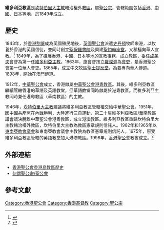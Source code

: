 '''維多利亞教區'''是[[坎特伯里大主教|坎特伯里大主教]]轄治權外[[教區|教區]]，屬[[聖公宗|聖公宗]]，管轄範圍包括[[香港|香港]]、[[中國|中國]]、[[日本|日本]]等地，於1849年成立。

== 歷史 ==
1843年，於[[香港割讓|香港割讓]]成為英國殖民地後，[[英國聖公會|英國聖公會]]派遣[[史丹頓|史丹頓]]牧師來港，以牧養於香港的英國信徒，並同時創立[[聖保羅書院|聖保羅書院]]及興建[[聖約翰座堂|聖約翰座堂]]，又積極向華人宣教。<ref>{{Cite book|title=The Diocese of Victoria, Hong Kong: A Hundred Years of Church History|last=Endacott|first=George B.|last2=She|first2=Dorothy E.|publisher=Kelly & Walsh|year=1949|isbn=|location=Hong Kong|pages=}}</ref> 1849年，為了擴展香港、中國、日本等地的宣教事務，成立教區，委任[[施美夫|施美夫]]會督為第一任[[維多利亞主教|維多利亞主教]]。1863年，施會督按立[[羅深源|羅深源]]為[[會吏|會吏]]，是香港聖公會第一位華人會吏。1865年，成立中文牧區[[聖士提反堂|聖士提反堂]]，為要專向華人傳道。1898年，開始在澳門傳道。

1912年，[[中華聖公會|中華聖公會]]成立，香港隸屬[[中華聖公會華南教區|中華聖公會港粵教區]]。其後，維多利亞教區繼續管轄香港的華語及英語教堂，但華語教堂同時隸屬於港粵教區。而維多利亞主教同時兼任港粵教區（華南教區）的主教。

1946年，[[坎特伯里大主教|坎特伯里大主教]]建議將維多利亞教區管轄權交給中華聖公會。1951年，因中國共產黨在內戰勝利，大陸進行[[三自運動|三自運動]]，第二十屇維多利亞教區/華南教區議會議決脫離中華聖公會港粵教區，成立港澳教區。維多利亞教區重歸坎特伯里大主教轄治權外教區，坎特伯里大主教為教區憲章規則信託人。1962年和1965年以[[聖公會東亞議會|東南亞教會議會]]和東南亞教會議會主教院為教區憲章規則信託人。1975年，原受維多利亞教區管轄的英語教堂加入港澳教區。1998年，[[香港聖公會|香港聖公會]]教省成立。<ref>{{Cite web|url=http://dhk.hkskh.org/history.aspx|title=香港聖公會香港島教區|accessdate=2018-05-15|work=dhk.hkskh.org}}</ref>
==外部連結==
*[http://dhk.hkskh.org/history.aspx 香港聖公會香港島教區歷史]
*[http://www.apsc.org.hk/download/ppt/whats_anglican_ppt.ppt 何謂聖公宗/聖公會]

== 參考文獻 ==
{{Reflist}}
[[Category:香港聖公會|Category:香港聖公會]]
[[Category:香港基督教|Category:香港基督教]]
[[Category:聖公宗|Category:聖公宗]]